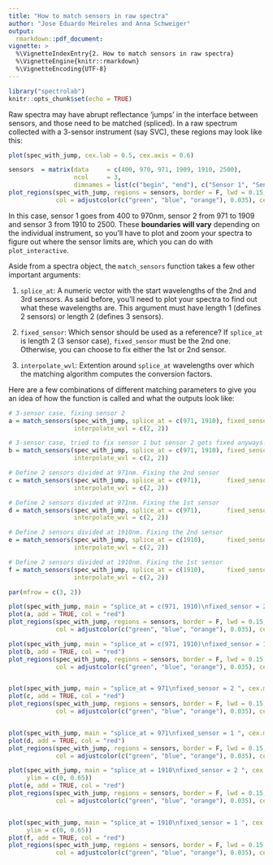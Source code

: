 ```yaml
---
title: "How to match sensors in raw spectra"
author: "Jose Eduardo Meireles and Anna Schweiger"
output:
  rmarkdown::pdf_document:
vignette: > 
  %\VignetteIndexEntry{2. How to match sensors in raw spectra}
  %\VignetteEngine{knitr::rmarkdown} 
  %\VignetteEncoding{UTF-8}
---
```


```r
library("spectrolab")
knitr::opts_chunk$set(echo = TRUE)
```

Raw spectra may have abrupt reflectance 'jumps' in the interface between sensors, and those need to be matched (spliced). In a raw spectrum collected with a 3-sensor instrument (say SVC), these regions may look like this:

```r
plot(spec_with_jump, cex.lab = 0.5, cex.axis = 0.6)

sensors  = matrix(data     = c(400, 970, 971, 1909, 1910, 2500), 
                  ncol     = 3,
                  dimnames = list(c("begin", "end"), c("Sensor 1", "Sensor 2", "Sensor 3"))) 
plot_regions(spec_with_jump, regions = sensors, border = F, lwd = 0.15, lty = 3,
             col = adjustcolor(c("green", "blue", "orange"), 0.035), cex_label = 0.75)
```

In this case, sensor 1 goes from 400 to 970nm, sensor 2 from 971 to 1909 and sensor 3 from 1910 to 2500. These **boundaries will vary** depending on the individual instrument, so you'll have to plot and zoom your spectra to figure out where the sensor limits are, which you can do with `plot_interactive`.

Aside from a spectra object, the `match_sensors` function takes a few other important arguments: 

1. `splice_at`: A numeric vector with the start wavelengths of the 2nd and 3rd sensors. As said before, you'll need to plot your spectra to find out what these wavelengths are. This argument must have length 1 (defines 2 sensors) or length 2 (defines 3 sensors).

2. `fixed_sensor`: Which sensor should be used as a reference? If `splice_at` is length 2 (3 sensor case), `fixed_sensor` must be the 2nd one. Otherwise, you can choose to fix either the 1st or 2nd sensor.

3. `interpolate_wvl`: Extention around `splice_at` wavelengths over which the matching algorithm computes the conversion factors.

Here are a few combinations of different matching parameters to give you an idea of how the function is called and what the outputs look like:


```r
# 3-sensor case, fixing sensor 2
a = match_sensors(spec_with_jump, splice_at = c(971, 1910), fixed_sensor = 2,
                  interpolate_wvl = c(2, 2))

# 3-sensor case, tried to fix sensor 1 but sensor 2 gets fixed anyways!
b = match_sensors(spec_with_jump, splice_at = c(971, 1910), fixed_sensor = 1,
                  interpolate_wvl = c(2, 2))

# Define 2 sensors divided at 971nm. Fixing the 2nd sensor
c = match_sensors(spec_with_jump, splice_at = c(971),       fixed_sensor = 2,
                  interpolate_wvl = c(2, 2))

# Define 2 sensors divided at 971nm. Fixing the 1st sensor
d = match_sensors(spec_with_jump, splice_at = c(971),       fixed_sensor = 1,
                  interpolate_wvl = c(2, 2))

# Define 2 sensors divided at 1910nm. Fixing the 2nd sensor
e = match_sensors(spec_with_jump, splice_at = c(1910),      fixed_sensor = 2,
                  interpolate_wvl = c(2, 2))

# Define 2 sensors divided at 1910nm. Fixing the 1st sensor
f = match_sensors(spec_with_jump, splice_at = c(1910),      fixed_sensor = 1,
                  interpolate_wvl = c(2, 2))
```


```r

par(mfrow = c(3, 2))

plot(spec_with_jump, main = "splice_at = c(971, 1910)\nfixed_sensor = 2 ", cex.main = 1, col = "grey35")
plot(a, add = TRUE, col = "red")
plot_regions(spec_with_jump, regions = sensors, border = F, lwd = 0.15, lty = 3,
             col = adjustcolor(c("green", "blue", "orange"), 0.035), cex_label = 0.65)

plot(spec_with_jump, main = "splice_at = c(971, 1910)\nfixed_sensor = 1 ", cex.main = 1, col = "grey35")
plot(b, add = TRUE, col = "red")
plot_regions(spec_with_jump, regions = sensors, border = F, lwd = 0.15, lty = 3,
             col = adjustcolor(c("green", "blue", "orange"), 0.035), cex_label = 0.65)


plot(spec_with_jump, main = "splice_at = 971\nfixed_sensor = 2 ", cex.main = 1, col = "grey35")
plot(c, add = TRUE, col = "red")
plot_regions(spec_with_jump, regions = sensors, border = F, lwd = 0.15, lty = 3,
             col = adjustcolor(c("green", "blue", "orange"), 0.035), cex_label = 0.65)


plot(spec_with_jump, main = "splice_at = 971\nfixed_sensor = 1 ", cex.main = 1, col = "grey35")
plot(d, add = TRUE, col = "red")
plot_regions(spec_with_jump, regions = sensors, border = F, lwd = 0.15, lty = 3,
             col = adjustcolor(c("green", "blue", "orange"), 0.035), cex_label = 0.65)

plot(spec_with_jump, main = "splice_at = 1910\nfixed_sensor = 2 ", cex.main = 1, col = "grey35",
     ylim = c(0, 0.65))
plot(e, add = TRUE, col = "red")
plot_regions(spec_with_jump, regions = sensors, border = F, lwd = 0.15, lty = 3,
             col = adjustcolor(c("green", "blue", "orange"), 0.035), cex_label = 0.65)


plot(spec_with_jump, main = "splice_at = 1910\nfixed_sensor = 1 ", cex.main = 1, col = "grey35",
     ylim = c(0, 0.65))
plot(f, add = TRUE, col = "red")
plot_regions(spec_with_jump, regions = sensors, border = F, lwd = 0.15, lty = 3,
             col = adjustcolor(c("green", "blue", "orange"), 0.035), cex_label = 0.65)

```
